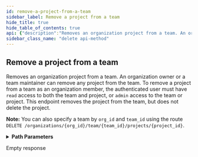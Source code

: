 ```yaml
---
id: remove-a-project-from-a-team
sidebar_label: Remove a project from a team
hide_title: true
hide_table_of_contents: true
api: {"description":"Removes an organization project from a team. An organization owner or a team maintainer can remove any project from the team. To remove a project from a team as an organization member, the authenticated user must have `read` access to both the team and project, or `admin` access to the team or project. This endpoint removes the project from the team, but does not delete the project.\n\n**Note:** You can also specify a team by `org_id` and `team_id` using the route `DELETE /organizations/{org_id}/team/{team_id}/projects/{project_id}`.","externalDocs":{"description":"API method documentation","url":"https://docs.github.com/rest/reference/teams/#remove-a-project-from-a-team"},"operationId":"teams/remove-project-in-org","parameters":[{"in":"path","name":"org","required":true,"schema":{"type":"string"}},{"description":"team_slug parameter","in":"path","name":"team_slug","required":true,"schema":{"type":"string"}},{"in":"path","name":"project_id","required":true,"schema":{"type":"integer"}}],"responses":{"204":{"description":"Empty response"}},"tags":["teams"],"x-github":{"category":"teams","enabledForGitHubApps":true,"githubCloudOnly":false,"previews":[],"subcategory":null},"method":"delete","path":"/orgs/{org}/teams/{team_slug}/projects/{project_id}","servers":[{"url":"https://api.github.com"}],"info":{"contact":{"name":"Support","url":"https://support.github.com/contact"},"description":"GitHub's v3 REST API.","license":{"name":"MIT","url":"https://spdx.org/licenses/MIT"},"termsOfService":"https://docs.github.com/articles/github-terms-of-service","title":"GitHub v3 REST API","version":"1.1.4","x-apisguru-categories":["collaboration","developer_tools"],"x-logo":{"url":"https://twitter.com/github/profile_image?size=original"},"x-origin":[{"format":"openapi","url":"https://raw.githubusercontent.com/github/rest-api-description/main/descriptions/api.github.com/api.github.com.json","version":"3.0"}],"x-providerName":"github.com"},"postman":{"name":"Remove a project from a team","description":{"content":"Removes an organization project from a team. An organization owner or a team maintainer can remove any project from the team. To remove a project from a team as an organization member, the authenticated user must have `read` access to both the team and project, or `admin` access to the team or project. This endpoint removes the project from the team, but does not delete the project.\n\n**Note:** You can also specify a team by `org_id` and `team_id` using the route `DELETE /organizations/{org_id}/team/{team_id}/projects/{project_id}`.","type":"text/plain"},"url":{"path":["orgs",":org","teams",":team_slug","projects",":project_id"],"host":["{{baseUrl}}"],"query":[],"variable":[{"disabled":false,"description":{"content":"(Required) ","type":"text/plain"},"type":"any","value":"","key":"org"},{"disabled":false,"description":{"content":"(Required) team_slug parameter","type":"text/plain"},"type":"any","value":"","key":"team_slug"},{"disabled":false,"description":{"content":"(Required) ","type":"text/plain"},"type":"any","value":"","key":"project_id"}]},"method":"DELETE"}}
sidebar_class_name: "delete api-method"
---
```



## Remove a project from a team



Removes an organization project from a team. An organization owner or a team maintainer can remove any project from the team. To remove a project from a team as an organization member, the authenticated user must have `read` access to both the team and project, or `admin` access to the team or project. This endpoint removes the project from the team, but does not delete the project.

**Note:** You can also specify a team by `org_id` and `team_id` using the route `DELETE /organizations/{org_id}/team/{team_id}/projects/{project_id}`.

<details style={{"marginBottom":"1rem"}}><summary style={{}}><strong>Path Parameters</strong></summary><div><ul><ParamsItem className={"paramsItem"} param={{"in":"path","name":"org","required":true,"schema":{"type":"string"}}}></ParamsItem><ParamsItem className={"paramsItem"} param={{"description":"team_slug parameter","in":"path","name":"team_slug","required":true,"schema":{"type":"string"}}}></ParamsItem><ParamsItem className={"paramsItem"} param={{"in":"path","name":"project_id","required":true,"schema":{"type":"integer"}}}></ParamsItem></ul></div></details><div><ApiTabs><TabItem label={"204"} value={"204"}><div>

Empty response

</div><div></div></TabItem></ApiTabs></div>
      